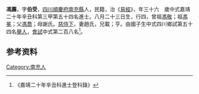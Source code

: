 {{明清人物信息框
| 姓名 = 馮薦
| 原名 =
| 圖片名稱= 
| 圖片大小 =
| 圖片說明 = 
| 最高職務 =
| 國家 = 大明 
| 爵位 =
| 籍貫 = [[四川|四川]][[順慶府|順慶府]][[南充縣|南充縣]]
| 族裔 = 
| 字號 = 
| 諡號 =
| 出生日期 = 八月二十三日
| 出生地點 = 
| 逝世日期 = 卒年不詳 
| 逝世地點 =
| 墓葬 =
| 配偶 = 趙氏
| 親屬 = 曾祖[[馮敬|馮敬]]，祖[[馮冕|馮冕]]，父[[馮喬|馮喬]]，母謝氏
| 出身 =
* 嘉靖二十年辛丑科同進士出身
| 經歷 =
| 著作 = 
}}
'''馮薦'''{{BD|1506年||？年||}}，字'''伯受'''，[[四川|四川]][[順慶府|順慶府]][[南充縣|南充縣]]人，民籍，治《[[易經|易經]]》，年三十六　歲中式嘉靖二十年辛丑科第三甲第五十四名進士。八月二十三日生，行四，曾祖[[馮敬|馮敬]]；祖[[馮冕|馮冕]]；父[[馮喬|馮喬]]；母謝氏。[[慈侍下|慈侍下]]，妻趙氏，兄載；亨。由國子生中式四川鄉試第五十四名[[舉人|舉人]]，[[會試|會試]]中式第二百八名<ref>《嘉靖二十年辛丑科進士登科錄》</ref>。

== 参考资料 ==
{{reflist}}

{{嘉靖二十年辛丑科殿试金榜}}

{{Authority control}}
{{DEFAULTSORT:}}
[[Category:南充人|Category:南充人]]


{{明朝人物小作品}}
